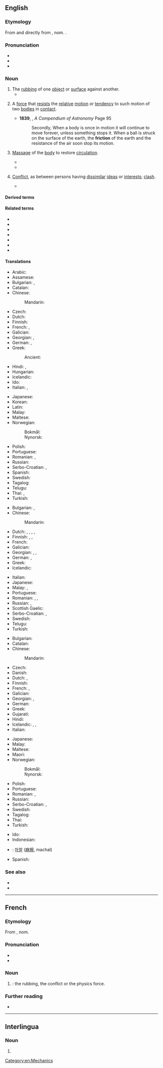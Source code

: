 ==English==
{{wikipedia|dab=friction (disambiguation)|friction}}

===Etymology===
From {{der|en|frm|friction}} and directly from {{der|en|la|frictionem}}, nom. {{m|la|frictio||a rubbing, rubbing down}}.

===Pronunciation===
* {{IPA|en|/ˈfɹɪkʃən̩/}}
* {{audio|en|En-us-friction.ogg|Audio (US)}}
* {{rhymes|en|ɪkʃən}}

===Noun===
{{wikipedia|friction|friction (physical force)}}
{{en-noun|-|s}}

# The [[rubbing]] of one [[object]] or [[surface]] against another.
#* {{quote-journal|en|year=2013|month=July-August|author={{w|Henry Petroski}}
|title=[http://www.americanscientist.org/issues/pub/2013/4/geothermal-energy Geothermal Energy]
|volume=101|issue=4|magazine={{w|American Scientist}}
|passage=Energy has seldom been found where we need it when we want it. Ancient nomads, wishing to ward off the evening chill and enjoy a meal around a campfire, had to collect wood and then spend time and effort coaxing the heat of '''friction''' out from between sticks to kindle a flame.}}
# {{lb|en|physics}} A [[force]] that [[resist]]s the [[relative]] [[motion]] or [[tendency]] to such motion of two [[bodies]] in [[contact]].
#* '''1839''', {{w|Denison Olmsted}}, ''A Compendium of Astronomy'' Page 95
#*: Secondly, When a body is once in motion it will continue to move forever, unless something stops it. When a ball is struck on the surface of the earth, the '''friction''' of the earth and the resistance of the air soon stop its motion.
# {{lb|en|medicine|obsolete|countable}} [[massage|Massage]] of the [[body]] to restore [[circulation]].
#* {{quote-book|en|title=Observations on Apparent Death from Drowning, Suffocation|author=James Curry|year=1792|passage=The '''frictions''' should at first be very gentle, and performed with a view to restore heat, and not to force the blood towards the heart, which in drowned persons is already too much distended with it.}}
#* {{quote-journal|en|journal=The London Medical Record|volume=1|page=5|date=7 January 1874|passage=The '''frictions''' are made at bedtime, on a limited portion of the body, and on one side only—the calf of the leg by preference, or the thigh, groin, or axilla. It is enough to continue rubbing for from three to five minutes at most.|title=Treatment of Syphilis by Mercurial Friction|author=M. Panas}}
# {{lb|en|figuratively}} [[conflict|Conflict]], as between persons having [[dissimilar]] [[ideas]] or [[interests]]; [[clash]].
#* {{quote-journal|en|date=2017-01-14|url=http://www.economist.com/news/asia/21714298-all-wrong-reasons-thailands-new-king-rejects-armys-proposed-constitution?fsrc=scn/fb/te/bl/ed/thailandsnewkingrejectsthearmysproposedconstitution|title=Thailand's new king rejects the army's proposed constitution|work=The Economist|passage=Thais have been watching for signs of '''friction''' between the armed forces and the monarchy—the country's two biggest sources of political power—since the death in October of Bhumibol Adulyadej, King Vajiralongkorn's long-reigning father.}}

====Derived terms====
{{der3|en
|coefficient of friction
|antifriction
|frictionless
|frictional
|friction hitch
|nanofriction
|Darcy friction factor
|underfriction
|frictionally
|friction drum
|iliotibial band friction syndrome
|dynamic friction
|friction clutch
|friction match
|static friction}}

====Related terms====
* {{l|en|frictive}}
* {{l|en|frictional}}
* {{l|en|frictious}}
* {{l|en|fray}}
* {{l|en|fricative}}
* {{l|en|affricate}}
* {{l|en|dentifrice}}

====Translations====
{{trans-top|The rubbing of one object or surface against another}}
* Arabic: {{t|ar|اِحْتِكَاك|f}}
* Assamese: {{t|as|ঘঁহনি}}
* Bulgarian: {{t+|bg|търкане|n|sc=Cyrl}}, {{t+|bg|триене|n|sc=Cyrl}}
* Catalan: {{t|ca|fricció|f}}
* Chinese:
*: Mandarin: {{t+|cmn|摩擦|tr=mócā}}
* Czech: {{t+|cs|tření|n}}
* Dutch: {{t+|nl|wrijving|f}}
* Finnish: {{t|fi|hankaus}}
* French: {{t+|fr|frottement|m}}, {{t+|fr|friction|f}}
* Galician: {{t+|gl|fricción|f}}
* Georgian: {{t|ka|ხახუნი|sc=Geor}}, {{t|ka|ხეხვა|sc=Geor}}
* German: {{t+|de|Reibung|f}}, {{t+|de|Reibung|f}}
* Greek: {{t+|el|τριβή|f}}
*: Ancient: {{t|grc|τρῖψις|f}}
* Hindi: {{t+|hi|घर्षण|sc=Deva}}, {{t+|hi|रगड़|sc=Deva}}
* Hungarian: {{t+|hu|súrlódás}}
* Icelandic: {{t|is|núningur|m}}
* Ido: {{t+|io|friciono}}
* Italian: {{t+|it|attrito|m}}, {{t+|it|frizione|f}}
{{trans-mid}}
* Japanese: {{t+|ja|摩擦|tr=まさつ, masatsu}}
* Korean: {{t+|ko|마찰}}
* Latin: {{t+|la|frictio|f}}
* Malay: {{t|ms|pergeseran}}
* Maltese: {{t|mt|frizzjoni|f}}
* Norwegian:
*: Bokmål: {{t+|nb|friksjon|m}}
*: Nynorsk: {{t|nn|friksjon|m}}
* Polish: {{t+|pl|tarcie|n}}
* Portuguese: {{t+|pt|fricção|f}}
* Romanian: {{t+|ro|frecare|m}}, {{t+|ro|fricțiune|f}}
* Russian: {{t+|ru|тре́ние|n}}
* Serbo-Croatian: {{t+|sh|trénje|n}}, {{t+|sh|frìkcija|f}}
* Spanish: {{t+|es|fricción|f}}
* Swedish: {{t+|sv|friktion|c}}
* Tagalog: {{t|tl|kiskis}}
* Telugu: {{t+|te|ఘర్షణ}}
* Thai: {{t+|th|การสี}}, {{t+|th|การเสียดสี}}
* Turkish: {{t+|tr|sürtünme}}
{{trans-bottom}}

{{trans-top|conflict}}
* Bulgarian: {{t+|bg|търкане|n|sc=Cyrl}}, {{t+|bg|разногласие|n|sc=Cyrl}}
* Chinese:
*: Mandarin: {{t+|cmn|摩擦|tr=mócā}}
* Dutch: {{t+|nl|wrijving|f}}, {{t+|nl|frictie|f}}, {{t+|nl|onenigheid|f}}, {{t+|nl|geschil|n}}, {{t+|nl|conflict|n}}
* Finnish: {{t+|fi|erimielisyys}}, {{t+|fi|konflikti}}, {{t+|fi|kitka}}
* French: {{t+|fr|désaccord|m}}
* Galician: {{t+|gl|fricción|f}}
* Georgian: {{t|ka|ჭიდილი|sc=Geor}}, {{t|ka|უთანხმოება|sc=Geor}}, {{t|ka|კონფლიქტი|sc=Geor}}
* German: {{t|de|Reiberei|f}}, {{t+|de|Friktion|f}}
* Greek: {{t|el|προστριβές|f-p}}
* Icelandic: {{t|is|núningur|m}}
{{trans-mid}}
* Italian: {{t+|it|attrito|m}}
* Japanese: {{t+|ja|不和|tr=ふわ, fuwa}}
* Malay: {{t|ms|pergeseran}}, {{t|ms|perselisihan}}
* Portuguese: {{t+|pt|atrito|m}}
* Romanian: {{t+|ro|dezacord|n}}, {{t+|ro|neînțelegere|f}}, {{t+|ro|divergență|f}}
* Russian: {{t+|ru|тре́ния|p}}, {{t+|ru|разногласия|sc=Cyrl}}
* Scottish Gaelic: {{t|gd|eas-aonta|m}}
* Serbo-Croatian: {{t+|sh|trénje|n}}, {{t+|sh|frìkcija|f}}
* Swedish: {{t+|sv|friktion|c}}
* Telugu: {{t+|te|ఘర్షణ}}
* Turkish: {{t+|tr|sürtüşme}}
{{trans-bottom}}

{{trans-top|A force that resists the relative motion or tendency to such motion of two bodies in contact}}
* Bulgarian: {{t+|bg|триене|n|sc=Cyrl}}
* Catalan: {{t|ca|fricció|f}}
* Chinese:
*: Mandarin: {{t+|cmn|摩擦|tr=mócā}}
* Czech: {{t+|cs|tření|n}}
* Danish: {{t|da|friktion|c}}
* Dutch: {{t+|nl|wrijving|f}}, {{t+|nl|frictie|f}}
* Finnish: {{t+|fi|kitka}}
* French: {{t+|fr|friction|f}}, {{t+|fr|frottement|m}}
* Galician: {{t+|gl|fricción|f}}
* Georgian: {{t|ka|ხახუნი|sc=Geor}}, {{t|ka|ხახუნის ძალა|sc=Geor}}
* German: {{t+|de|Reibung|f}}
* Greek: {{t+|el|τριβή|f}}
* Gujarati: {{t|gu|ઘસારો}}
* Hindi: {{t+|hi|घर्षण}}
* Icelandic: {{t|is|núningskraftur|m}}, {{t|is|núningsmótstaða|f}}, {{t|is|núningur|m}}
* Italian: {{t+|it|attrito|m}}
{{trans-mid}}
* Japanese: {{t+|ja|摩擦|tr=まさつ, masatsu}}
* Malay: {{t|ms|geseran}}
* Maltese: {{t|mt|frizzjoni|f}}
* Maori: {{t|mi|waku}}
* Norwegian:
*: Bokmål: {{t+|nb|friksjon|m}}
*: Nynorsk: {{t|nn|friksjon|m}}
* Polish: {{t+|pl|tarcie|n}}
* Portuguese: {{t+|pt|atrito|m}}
* Romanian: {{t+|ro|frecare|f}}, {{t+|ro|fricțiune|f}}
* Russian: {{t|ru|си́ла тре́ния|f}}
* Serbo-Croatian: {{t+|sh|trénje|n}}, {{t+|sh|frìkcija|f}}
* Swedish: {{t+|sv|friktion|c}}
* Tagalog: {{t|tl|kiskis}}
* Thai: {{t|th|แรงเสียดทาน}}
* Turkish: {{t+|tr|sürtünme}}
{{trans-bottom}}

{{checktrans-top}}
* Ido: {{t+check|io|friciono}}
* Indonesian: {{t+check|id|gesek|alt=gesekan}}
{{trans-mid}}
* {{ttbc|ko}}: [[마찰]] ([[麻擦]], machal)
* Spanish: {{t+check|es|fricción|f}}
{{trans-bottom}}

===See also===
* {{l|en|tribology}}
* {{l|en|lubrication}}

[[Category:en:Mechanics]]

----

==French==

===Etymology===
From {{etyl|la|fr}} {{m|la|frictionem}}, nom. {{m|la|frictio||a rubbing, rubbing down}}

===Pronunciation===
* {{fr-IPA}}
* {{audio|fr|LL-Q150 (fra)-WikiLucas00-friction.wav|Audio}}

===Noun===
{{fr-noun|f}}

# {{l|en|friction}}: the rubbing, the conflict or the physics force.

===Further reading===
* {{R:TLFi}}

----

==Interlingua==

===Noun===
{{ia-noun|-}}

# {{l|en|friction}}
